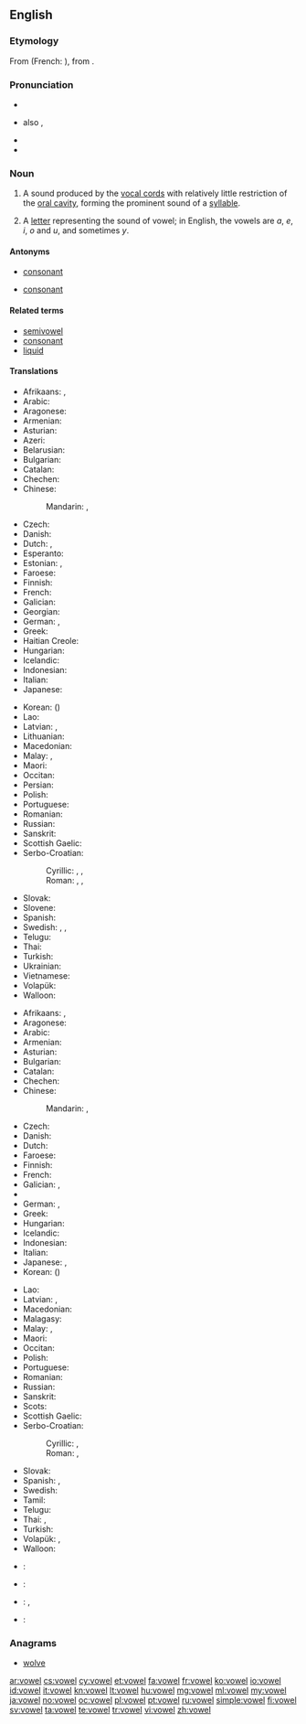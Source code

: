 ==English==
{{wikipedia}}

===Etymology===
From {{etyl|fro|en}} {{term|vouel|lang=fro}} (French: {{term|voyelle|lang=fr}}), from {{etyl|la|en}} {{term/t|la|vōcālis||voiced}}.

===Pronunciation===
* {{IPA|/ˈvaʊəl/}}
* {{a|US}} also {{IPA|/vaʊl/}}, {{X-SAMPA|/vaUl/}}
* {{audio|en-us-vowel.ogg|Audio (US)}}
* {{rhymes|aʊəl|aʊl}}

===Noun===
{{en-noun}}

# {{context|phonetics|lang=en}} A sound produced by the [[vocal cords]] with relatively little restriction of the [[oral cavity]], forming the prominent sound of a [[syllable]].
# A [[letter]] representing the sound of vowel; in English, the vowels are ''a'', ''e'', ''i'', ''o'' and ''u'', and sometimes ''y''.

====Antonyms====
* {{sense|sound}} [[consonant]]
* {{sense|letter}} [[consonant]]

====Related terms====
* [[semivowel]]
* [[consonant]]
* [[liquid]]

====Translations====
{{trans-top|sound}}
* Afrikaans: {{t+|af|klinker}}, {{t+|af|vokaal}}
* Arabic: {{t-|ar|مصوت|m|tr=muṣawwat}}
* Aragonese: {{t-|an|vocal|f}}
* Armenian: {{t-|hy|ձայնավոր|tr=jaynavor}}
* Asturian: {{t-|ast|vocal|f}}
* Azeri: {{t-|az|sait}}
* Belarusian: {{t-|be|галосны|m|tr=halósny|sc=Cyrl}}
* Bulgarian: {{t+|bg|гласна|f|tr=glásna|sc=Cyrl}}
* Catalan: {{t+|ca|vocal|f}}
* Chechen: {{tø|ce|мукъаме}}
* Chinese:
*: Mandarin: {{t+|cmn|母音|tr=mǔyīn|sc=Hani}}, {{t+|cmn|元音|tr=yuányīn|sc=Hani}}
* Czech: {{t-|cs|samohláska|f}}
* Danish: {{t-|da|vokal|c}}
* Dutch: {{t+|nl|klinker|m}}, {{t-|nl|klinkerklank|m}}
* Esperanto: {{t-|eo|vokalo}}
* Estonian: {{t-|et|täishäälik}}, {{t+|et|vokaal}}
* Faroese: {{t-|fo|sjálvljóð|n}}
* Finnish: {{t+|fi|vokaali}}
* French: {{t+|fr|voyelle|f}}
* Galician: {{t+|gl|vogal|f}}
* Georgian: {{t-|ka|ხმოვანი|tr=xmovani|sc=Geor}}
* German: {{t+|de|Vokal|m}}, {{t+|de|Selbstlaut|m}}
* Greek: {{t+|el|φωνήεν|n|tr=foníen|sc=Grek}}
* Haitian Creole: {{tø|ht|vwayèl}}
* Hungarian: {{t+|hu|magánhangzó}}
* Icelandic: {{t+|is|sérhljóð|n}}
* Indonesian: {{t+|id|vokal}}
* Italian: {{t+|it|vocale|f}}
* Japanese: {{t+|ja|母音|tr=ぼいん, boin}}
{{trans-mid}}
* Korean: {{t+|ko|모음|tr=mo-eum|sc=Kore}} ({{t+|ko|母音|sc=Kore}})
* Lao: {{t-|lo|ສະຫລະ|tr=sálā|sc=Laoo}}
* Latvian: {{t-|lv|patskanis|m}}, {{t-|lv|vokālis|m}}
* Lithuanian: {{t+|lt|balsis}}
* Macedonian: {{t-|mk|самогласка|f|tr=samóglaska}}
* Malay: {{t-|ms|bunyi hidup}}, {{t-|ms|vokal}}
* Maori: {{t-|mi|oro puare}}
* Occitan: {{t+|oc|vocala|f}}
* Persian: {{t+|fa|واکه|tr=vâke|sc=fa-Arab}}
* Polish: {{t+|pl|samogłoska|f}}
* Portuguese: {{t+|pt|vogal|f}}
* Romanian: {{t+|ro|vocală|f}}
* Russian: {{t+|ru|гласный|m|tr=glásnyj}}
* Sanskrit: {{t-|sa|स्वर|m|tr=svará}}
* Scottish Gaelic: {{t-|gd|fuaimreag|f}}
* Serbo-Croatian:
*: Cyrillic: {{t-|sh|самоглас|m}}, {{t-|sh|са̏могласнӣк|m}}, {{t-|sh|во̀ка̄л|m}}
*: Roman: {{t-|sh|samoglas|m}}, {{t-|sh|sȁmoglasnīk|m}}, {{t-|sh|vòkāl|m}}
* Slovak: {{t-|sk|samohláska|f}}
* Slovene: {{t+|sl|samoglasnik|m}}
* Spanish: {{t+|es|vocal|f}}
* Swedish: {{t+|sv|vokal|c}}, {{t-|sv|vokalljud|n}}, {{t+|sv|självljud|n}} {{qualifier|archaic}}
* Telugu: {{t+|te|అచ్చు|tr=acchu}}
* Thai: {{t-|th|สระ|tr=sàrà}}
* Turkish: {{t+|tr|ünlü}}
* Ukrainian: {{t-|uk|голосний|m|tr=holósnyj|sc=Cyrl}}
* Vietnamese: {{t+|vi|nguyên âm}}
* Volapük: {{t+|vo|vokat}}
* Walloon: {{t+|wa|voyale|f}}
{{trans-bottom}}

{{trans-top|letter}}
* Afrikaans: {{t+|af|klinker}}, {{t+|af|vokaal}}
* Aragonese: {{t-|an|vocal|f}}
* Arabic: {{t-|ar|حركة|f|tr=ḥáraka}} {{qualifier|vowel sign}}
* Armenian: {{t-|hy|ձայնավոր|tr=jaynavor}}
* Asturian: {{t-|ast|vocal|f}}
* Bulgarian: {{t+|bg|гласна|f|tr=glásna|sc=Cyrl}}
* Catalan: {{t+|ca|vocal|f}}
* Chechen: {{tø|ce|мукъаме}}
* Chinese:
*: Mandarin: {{t+|cmn|母音|tr=mǔyīn|sc=Hani}}, {{t+|cmn|元音|tr=yuányīn|sc=Hani}}
* Czech: {{t-|cs|samohláska|f}}
* Danish: {{t-|da|vokal|c}}
* Dutch: {{t+|nl|klinker|m}}
* Faroese: {{t-|fo|sjálvljóð|n}}
* Finnish: {{t+|fi|vokaali}}
* French: {{t+|fr|voyelle|f}}
* Galician: {{t+|gl|vogal|f}}, {{t-|gl|letra vogal|f}}
* {{trreq|ka}}
* German: {{t+|de|Vokal|m}}, {{t+|de|Selbstlaut|m}}
* Greek: {{t+|el|φωνήεν|n|tr=foníen|sc=Grek}}
* Hungarian: {{t+|hu|magánhangzó}}
* Icelandic: {{t-|is|sérhljóði|m}}
* Indonesian: {{t+|id|vokal}}
* Italian: {{t+|it|vocale|f}}
* Japanese: {{t+|ja|母音|tr=ぼいん, boin}}, {{t-|ja|母音字|tr=ぼいんじ, boinji}}
* Korean: {{t+|ko|모음|tr=mo-eum|sc=Kore}} ({{t+|ko|母音|sc=Kore}})
{{trans-mid}}
* Lao: {{t-|lo|ສະຫລະ|tr=sálā|sc=Laoo}}
* Latvian: {{t-|lv|patskanis|m}}, {{t-|lv|vokālis|m}}
* Macedonian: {{t-|mk|самогласка|f|tr=samóglaska}}
* Malagasy: {{t+|mg|zanatsoratra}}
* Malay: {{t-|ms|huruf hidup}}, {{t-|ms|vokal}}
* Maori: {{t-|mi|oro puare}}
* Occitan: {{t+|oc|vocala|f}}
* Polish: {{t+|pl|samogłoska|f}}
* Portuguese: {{t+|pt|vogal|f}}
* Romanian: {{t+|ro|vocală|f}}
* Russian: {{t-|ru|гласная|f|tr=glásnaja}}
* Sanskrit: {{t-|sa|स्वर|m|tr=svará}}
* Scots: {{tø|sco|vouel}}
* Scottish Gaelic: {{t-|gd|fuaimreag|f}}
* Serbo-Croatian:
*: Cyrillic: {{t-|sh|самоглас|m}}, {{t-|sh|са̏могласнӣк|m}}
*: Roman: {{t-|sh|samoglas|m}}, {{t-|sh|sȁmoglasnīk|m}}
* Slovak: {{t-|sk|samohláska|f}}
* Spanish: {{t+|es|vocal|f}}, {{t-|es|letra vocal|f}}
* Swedish: {{t+|sv|vokal|c}}
* Tamil: {{t+|ta|உயிரெழுத்து|tr=uyireḻuttu|sc=Taml}}
* Telugu: {{t+|te|అచ్చు|tr=acchu}}
* Thai: {{t-|th|เสียงสระ|tr=sĭang sà|sc=Thai}}, {{t-|th|สระ|tr=sà|sc=Thai}}
* Turkish: {{t+|tr|ünlü}}
* Volapük: {{t+|vo|vokat}}, {{t-|vo|vokatatonat}}
* Walloon: {{t+|wa|voyale|f}}
{{trans-bottom}}

{{checktrans-top}}
* {{ttbc|gn}}: {{t-|gn|pu'ae}}
* {{ttbc|he}}: {{t+|he|תְּנוּעָה|f|tr=t’nu‘ah}}
* {{ttbc|id}}: {{t+|id|huruf hidup}}, {{t+|id|huruf vokal}} <!-- link as t-SOP if non-idiomatic; put marked word in |alt=; see [[User:Kephir/gadgets/xte#Translation_fixing]] -->
* {{ttbc|ia}}: {{t-|ia|vocal}}
{{trans-bottom}}

===Anagrams===
* [[wolve#English|wolve]]

[[ar:vowel]]
[[cs:vowel]]
[[cy:vowel]]
[[et:vowel]]
[[fa:vowel]]
[[fr:vowel]]
[[ko:vowel]]
[[io:vowel]]
[[id:vowel]]
[[it:vowel]]
[[kn:vowel]]
[[lt:vowel]]
[[hu:vowel]]
[[mg:vowel]]
[[ml:vowel]]
[[my:vowel]]
[[ja:vowel]]
[[no:vowel]]
[[oc:vowel]]
[[pl:vowel]]
[[pt:vowel]]
[[ru:vowel]]
[[simple:vowel]]
[[fi:vowel]]
[[sv:vowel]]
[[ta:vowel]]
[[te:vowel]]
[[tr:vowel]]
[[vi:vowel]]
[[zh:vowel]]